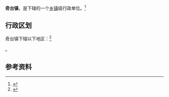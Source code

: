 {{中国乡级行政区|65/23/25/100/000}}

'''奇台镇'''，是{{PRC admin/fullname|65/23/25/100/000|3}}下辖的一个[[乡镇|乡镇]]级行政单位。<ref>{{PRC admin/ref sgc|{{PRC admin/parent|65/23/25/100/000}}}}</ref>

== 行政区划 ==

奇台镇下辖以下地区：<ref>{{PRC admin/ref sgc|65/23/25/100/000}}</ref>

{{PRC admin/children|65/23/25/100/000}}。

== 参考资料 ==

{{reflist}}

{{行政区划小作品}}
{{PRC admin/navcat|65/23/25/100/000}}